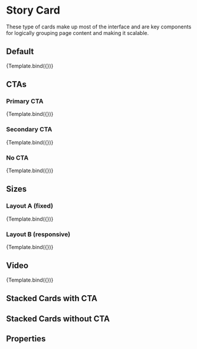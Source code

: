 
<Meta
  title="Components/Structure/Cards/StoryCard"
  component={StoryCard}
  decorators={[withDesign]}
/>


# Story Card

These type of cards make up most of the interface and are key components for logically grouping page content and making it scalable.

## Default

<Canvas>
  <Story
    name="StoryCard"
    args={{
      ...example,
    }}
    parameters={{
      design: {
        name: 'Figma Design',
        type: 'figma',
        url:
          'https://www.figma.com/file/TENnOP4K38G6r3vDL3emCP/AB---Style-Guide?node-id=7956%3A170103',
      },
    }}
  >
    {Template.bind({})}
  </Story>
</Canvas>

## CTAs

### Primary CTA

<Canvas>
  <StoryCard {...example}>{Template.bind({})}</StoryCard>
</Canvas>

### Secondary CTA

<Canvas>
  <StoryCard
    {...example}
    button={{ type: 'textlink', label: example.button.label }}
  >
    {Template.bind({})}
  </StoryCard>
</Canvas>

### No CTA

<Canvas>
  <StoryCard {...example} button={null} linkRenderer={null} storyLink={null}>
    {Template.bind({})}
  </StoryCard>
</Canvas>

## Sizes

### Layout A (fixed)

<Canvas>
  <StoryCard {...example}>{Template.bind({})}</StoryCard>
</Canvas>

### Layout B (responsive)

<Canvas>
  <StoryCard
    {...example}
    responsive={true}
    button={{
      type: 'textlink',
      label: example.button.label,
    }}
  >
    {Template.bind({})}
  </StoryCard>
</Canvas>

## Video

<Canvas>
  <StoryCard {...example} responsive={false} video={true}>
    {Template.bind({})}
  </StoryCard>
</Canvas>

## Stacked Cards with CTA

<Canvas>
  <Container>
    <Row>
      <Col xs={12} sm={12} md={6} lg={4}>
        <StoryCard
          {...example}
          button={{
            type: 'textlink',
            label: 'See all artworks',
          }}
          responsive={false}
          equalHeight={true}
          description="At vero eos et accusamus et iusto odio dignissimos ducimus qui blanditiis praesentium voluptatum deleniti atque corrupti quos dolores et quas non provident."
        />
      </Col>
      <Col xs={12} sm={12} md={6} lg={4}>
        <StoryCard
          {...example}
          description={example.description}
          button={{
            type: 'textlink',
            label: 'See all artworks',
          }}
          responsive={false}
          equalHeight={true}
        />
      </Col>
      <Col xs={12} sm={12} md={6} lg={4}>
        <StoryCard
          {...example}
          button={{
            type: 'textlink',
            label: 'See all artworks',
          }}
          responsive={false}
          equalHeight={true}
          description="At vero eos et accusamus et iusto odio dignissimos ducimus qui blanditiis."
        />
      </Col>
    </Row>
  </Container>
</Canvas>

## Stacked Cards without CTA

<Canvas>
  <Container>
    <Row>
      <Col xs={12} sm={12} md={6} lg={4}>
        <StoryCard
          {...example}
          button={{
            type: 'textlink',
            label: 'See all artworks',
          }}
          linkRenderer={null}
          storyLink={null}
          responsive={false}
          equalHeight={true}
          description="At vero eos et accusamus et iusto odio dignissimos ducimus qui blanditiis praesentium voluptatum deleniti atque corrupti quos dolores et quas non provident."
        />
      </Col>
      <Col xs={12} sm={12} md={6} lg={4}>
        <StoryCard
          {...example}
          description={example.description}
          button={{
            type: 'textlink',
            label: 'See all artworks',
          }}
          linkRenderer={null}
          storyLink={null}
          responsive={false}
          equalHeight={true}
        />
      </Col>
      <Col xs={12} sm={12} md={6} lg={4}>
        <StoryCard
          {...example}
          button={{
            type: 'textlink',
            label: 'See all artworks',
          }}
          linkRenderer={null}
          storyLink={null}
          responsive={false}
          equalHeight={true}
          description="At vero eos et accusamus et iusto odio dignissimos ducimus qui blanditiis."
        />
      </Col>
    </Row>
  </Container>
</Canvas>

## Properties

<ArgsTable of={StoryCard} />
